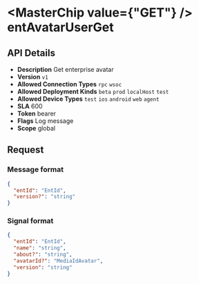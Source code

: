 
# <MasterChip value={"GET"} /> entAvatarUserGet

## API Details

- **Description** Get enterprise avatar
- **Version** `v1`
- **Allowed Connection Types** `rpc` `wsoc` 
- **Allowed Deployment Kinds** `beta` `prod` `localHost` `test` 
- **Allowed Device Types** `test` `ios` `android` `web` `agent` 
- **SLA** 600
- **Token** bearer
- **Flags** Log message
- **Scope** global


## Request

### Message format

```json
{
  "entId": "EntId",
  "version?": "string"
}
```

### Signal format

```json
{
  "entId": "EntId",
  "name": "string",
  "about?": "string",
  "avatarId?": "MediaIdAvatar",
  "version": "string"
}
```


